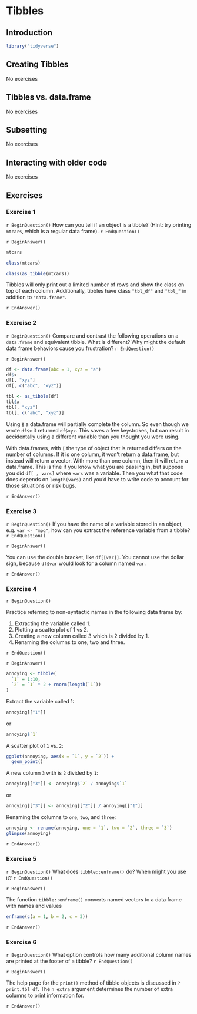 # Tibbles

## Introduction

```r
library("tidyverse")
```

## Creating Tibbles

No exercises

## Tibbles vs. data.frame

No exercises

## Subsetting

No exercises

## Interacting with older code

No exercises

## Exercises

### Exercise 1 {.exercise}

`r BeginQuestion()`
How can you tell if an object is a tibble? (Hint: try printing `mtcars`, which is a regular data frame).
`r EndQuestion()`

`r BeginAnswer()`

```r
mtcars
```

```r
class(mtcars)
```

```r
class(as_tibble(mtcars))
```

Tibbles will only print out a limited number of rows and show the class on top of each column. Additionally, tibbles have class `"tbl_df"` and `"tbl_"` in addition to `"data.frame"`.

`r EndAnswer()`

### Exercise 2 {.exercise}

`r BeginQuestion()`
Compare and contrast the following operations on a `data.frame` and equivalent tibble. What is different? Why might the default data frame behaviors cause you frustration?
`r EndQuestion()`

`r BeginAnswer()`

```r
df <- data.frame(abc = 1, xyz = "a")
df$x
df[, "xyz"]
df[, c("abc", "xyz")]
```

```r
tbl <- as_tibble(df)
tbl$x
tbl[, "xyz"]
tbl[, c("abc", "xyz")]
```

Using `$` a data.frame will partially complete the column. So even though we
wrote `df$x` it returned `df$xyz`. This saves a few keystrokes, but can result
in accidentally using a different variable than you thought you were using.

With data.frames, with `[` the type of object that is returned differs on the
number of columns. If it is one column, it won't return a data.frame, but
instead will return a vector. With more than one column, then it will return a
data.frame. This is fine if you know what you are passing in, but suppose you
did `df[ , vars]` where `vars` was a variable. Then you what that code does
depends on `length(vars)` and you'd have to write code to account for those
situations or risk bugs.

`r EndAnswer()`

### Exercise 3 {.exercise}

`r BeginQuestion()`
If you have the name of a variable stored in an object, e.g. `var <- "mpg"`, how can you extract the reference variable from a tibble?
`r EndQuestion()`

`r BeginAnswer()`

You can use the double bracket, like `df[[var]]`. You cannot use the dollar sign, because `df$var` would look for a column named `var`.

`r EndAnswer()`

### Exercise 4 {.exercise}

`r BeginQuestion()`

Practice referring to non-syntactic names in the following data frame by:

1.  Extracting the variable called 1.
1.  Plotting a scatterplot of 1 vs 2.
1.  Creating a new column called 3 which is 2 divided by 1.
1.  Renaming the columns to one, two and three.

`r EndQuestion()`

`r BeginAnswer()`

```r
annoying <- tibble(
  `1` = 1:10,
  `2` = `1` * 2 + rnorm(length(`1`))
)
```

Extract the variable called 1:
```r
annoying[["1"]]
```
or
```r
annoying$`1`
```

A scatter plot of `1` vs. `2`:
```r
ggplot(annoying, aes(x = `1`, y = `2`)) +
  geom_point()
```

A new column `3` with is `2` divided by `1`:
```r
annoying[["3"]] <- annoying$`2` / annoying$`1`
```
or
```r
annoying[["3"]] <- annoying[["2"]] / annoying[["1"]]
```

Renaming the columns to `one`, `two`, and `three`:
```r
annoying <- rename(annoying, one = `1`, two = `2`, three = `3`)
glimpse(annoying)
```

`r EndAnswer()`

### Exercise 5 {.exercise}

`r BeginQuestion()`
What does `tibble::enframe()` do? When might you use it?
`r EndQuestion()`

`r BeginAnswer()`

The function `tibble::enframe()` converts named vectors to a data frame with names and values

```r
enframe(c(a = 1, b = 2, c = 3))
```

`r EndAnswer()`

### Exercise 6 {.exercise}

`r BeginQuestion()`
What option controls how many additional column names are printed at the footer of a tibble?
`r EndQuestion()`

`r BeginAnswer()`

The help page for the `print()` method of tibble objects is discussed in `?print.tbl_df`.
The `n_extra` argument determines the number of extra columns to print information for.

`r EndAnswer()`
